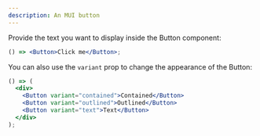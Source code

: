 ```yaml
---
description: An MUI button
---
```



Provide the text you want to display inside the Button component:

```jsx live
() => <Button>Click me</Button>;
```

You can also use the `variant` prop to change the appearance of the Button:

```jsx live
() => (
  <div>
    <Button variant="contained">Contained</Button>
    <Button variant="outlined">Outlined</Button>
    <Button variant="text">Text</Button>
  </div>
);
```
